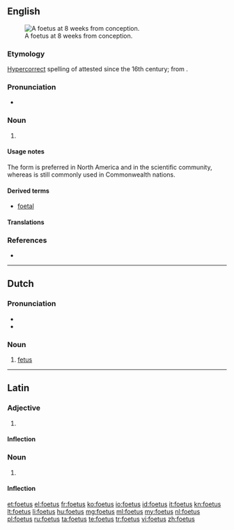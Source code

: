 {{also|fœtus}}
==English==
[[File:10 weeks pregnant.png|thumb|A foetus at 8<!--sic, see Commons. lol--> weeks from conception.]]

===Etymology===
[[hypercorrect|Hypercorrect]] spelling of {{l|en|fetus}} attested since the 16th century; from {{etyl|la|en}} {{term|sc=polytonic|fetus||bringing forth offspring|lang=la}}.

===Pronunciation===
* {{IPA|/ˈfiːtəs/}}

===Noun===
{{en-noun|es|foeti}}

# {{context|chiefly|British|hypercorrect|lang=en}} {{alternative spelling of|fetus}}

====Usage notes====
The form {{term|fetus}} is preferred in North America and in the scientific community, whereas {{term|foetus}} is still commonly used in Commonwealth nations.

====Derived terms====
* [[foetal]]

====Translations====
{{trans-see|fetus}}

===References===
* {{R:Online Etymology Dictionary}}

----

==Dutch==

===Pronunciation===
* {{IPA|lang=nl|/'føːtʏs/}}
* {{audio|Nl-foetus.ogg|Audio}}

===Noun===
{{nl-noun|n|g2=m|-en|foetusje}}

# [[fetus]]

----

==Latin==

===Adjective===
{{la-adj-1&2|foetus|foeta|foeta|foetum|foetum}}

# {{alternative form of|fetus|fētus|lang=la}}

====Inflection====
{{la-decl-1&2|foet}}

===Noun===
{{la-noun|foetus|foetus|foetūs|m|fourth}}

# {{alternative form of|fetus|fētus|lang=la}}

====Inflection====
{{la-decl-4th|foet}}

[[et:foetus]]
[[el:foetus]]
[[fr:foetus]]
[[ko:foetus]]
[[io:foetus]]
[[id:foetus]]
[[it:foetus]]
[[kn:foetus]]
[[lt:foetus]]
[[li:foetus]]
[[hu:foetus]]
[[mg:foetus]]
[[ml:foetus]]
[[my:foetus]]
[[nl:foetus]]
[[pl:foetus]]
[[ru:foetus]]
[[ta:foetus]]
[[te:foetus]]
[[tr:foetus]]
[[vi:foetus]]
[[zh:foetus]]